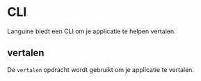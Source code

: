 # CLI

Languine biedt een CLI om je applicatie te helpen vertalen.

## vertalen

De `vertalen` opdracht wordt gebruikt om je applicatie te vertalen.


